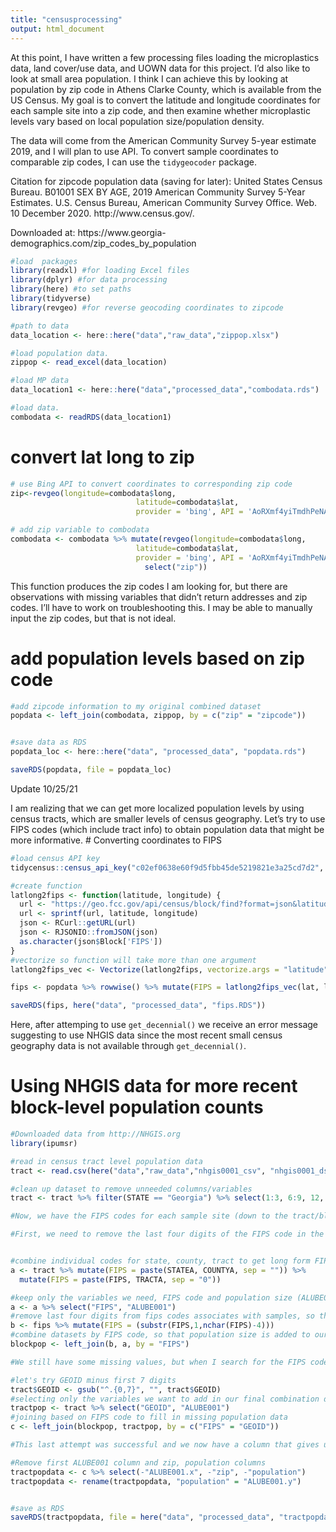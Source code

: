 ```yaml
---
title: "censusprocessing"
output: html_document
---
```


At this point, I have written a few processing files loading the microplastics data, land cover/use data, and UOWN data for this project. I'd also like to look at small area population. I think I can achieve this by looking at population by zip code in Athens Clarke County, which is available from the US Census. My goal is to convert the latitude and longitude coordinates for each sample site into a zip code, and then examine whether microplastic levels vary based on local population size/population density. 

The data will come from the American Community Survey 5-year estimate 2019, and I will plan to use API. To convert sample coordinates to comparable zip codes, I can use the `tidygeocoder` package. 

Citation for zipcode population data (saving for later): 
United States Census Bureau. B01001 SEX BY AGE, 2019 American Community Survey 5-Year Estimates. U.S. Census Bureau, American Community Survey Office. Web. 10 December 2020. http://www.census.gov/.

Downloaded at: https://www.georgia-demographics.com/zip_codes_by_population

```r
#load  packages
library(readxl) #for loading Excel files
library(dplyr) #for data processing
library(here) #to set paths
library(tidyverse)
library(revgeo) #for reverse geocoding coordinates to zipcode

#path to data
data_location <- here::here("data","raw_data","zippop.xlsx")

#load population data. 
zippop <- read_excel(data_location)

#load MP data
data_location1 <- here::here("data","processed_data","combodata.rds")

#load data. 
combodata <- readRDS(data_location1)
```

# convert lat long to zip
```r

# use Bing API to convert coordinates to corresponding zip code
zip<-revgeo(longitude=combodata$long, 
                            latitude=combodata$lat, 
                            provider = 'bing', API = 'AoRXmf4yiTmdhPeNAXK2kjZBU1cSCI-_8fWgIzPu45Rh6PMu_TP1Rx_ZTuNEdvQJ', output="frame", item = "zip")

# add zip variable to combodata
combodata <- combodata %>% mutate(revgeo(longitude=combodata$long, 
                            latitude=combodata$lat, 
                            provider = 'bing', API = 'AoRXmf4yiTmdhPeNAXK2kjZBU1cSCI-_8fWgIzPu45Rh6PMu_TP1Rx_ZTuNEdvQJ', output="frame", item = "zip") %>%
                              select("zip"))
```

This function produces the zip codes I am looking for, but there are observations with missing variables that didn't return addresses and zip codes. I'll have to work on troubleshooting this. I may be able to manually input the zip codes, but that is not ideal. 

# add population levels based on zip code
```r
#add zipcode information to my original combined dataset
popdata <- left_join(combodata, zippop, by = c("zip" = "zipcode"))


#save data as RDS
popdata_loc <- here::here("data", "processed_data", "popdata.rds")

saveRDS(popdata, file = popdata_loc)

```

Update 10/25/21

I am realizing that we can get more localized population levels by using census tracts, which are smaller levels of census geography. Let's try to use FIPS codes (which include tract info) to obtain population data that might be more informative. 
# Converting coordinates to FIPS
```r
#load census API key
tidycensus::census_api_key("c02ef0638e60f9d5fbb45de5219821e3a25cd7d2", install = TRUE, overwrite = TRUE) 

#create function
latlong2fips <- function(latitude, longitude) {
  url <- "https://geo.fcc.gov/api/census/block/find?format=json&latitude=%f&longitude=%f"
  url <- sprintf(url, latitude, longitude)
  json <- RCurl::getURL(url)
  json <- RJSONIO::fromJSON(json)
  as.character(json$Block['FIPS'])
}
#vectorize so function will take more than one argument
latlong2fips_vec <- Vectorize(latlong2fips, vectorize.args = "latitude", "longitude")

fips <- popdata %>% rowwise() %>% mutate(FIPS = latlong2fips_vec(lat, long))

saveRDS(fips, here("data", "processed_data", "fips.RDS"))
```


Here, after attemping to use `get_decennial()` we receive an error message suggesting to use NHGIS data since the most recent small census geography data is not available through `get_decennial()`.

# Using NHGIS data for more recent block-level population counts
```r
#Downloaded data from http://NHGIS.org
library(ipumsr)

#read in census tract level population data
tract <- read.csv(here("data","raw_data","nhgis0001_csv", "nhgis0001_ds244_20195_tract.csv"))

#clean up dataset to remove unneeded columns/variables
tract <- tract %>% filter(STATE == "Georgia") %>% select(1:3, 6:9, 12, 40, 43:46)

#Now, we have the FIPS codes for each sample site (down to the tract/block level), and we have population counts by FIPS code. 

#First, we need to remove the last four digits of the FIPS code in the fips dataset so that it will correspond with the #FIPS code in the tract dataset. We'll also need to remove the G from the beginning of the tract FIPS codes. 


#combine individual codes for state, county, tract to get long form FIPS code
a <- tract %>% mutate(FIPS = paste(STATEA, COUNTYA, sep = "")) %>%
  mutate(FIPS = paste(FIPS, TRACTA, sep = "0"))

#keep only the variables we need, FIPS code and population size (ALUBE001)
a <- a %>% select("FIPS", "ALUBE001")
#remove last four digits from fips codes associates with samples, so that they coordinate with population census tract FIPS codes
b <- fips %>% mutate(FIPS = (substr(FIPS,1,nchar(FIPS)-4)))
#combine datasets by FIPS code, so that population size is added to our main dataset based on corresponding FIPS code
blockpop <- left_join(b, a, by = "FIPS")

#We still have some missing values, but when I search for the FIPS code that are missing population levels, I am able to find them in the tract dataset. It looks like the FIPS code/GEOID are sometimes the same but sometimes differ by one digit (usually a zero inserted in the middle of the string somewhere). Let's adjust the GEOID variable to make it comparable to the FIPS codes we are still missing population data for, and then we'll join the datasets again to try to fill in missing values. 

#let's try GEOID minus first 7 digits
tract$GEOID <- gsub("^.{0,7}", "", tract$GEOID) 
#selecting only the variables we want to add in our final combination dataset
tractpop <- tract %>% select("GEOID", "ALUBE001")
#joining based on FIPS code to fill in missing population data
c <- left_join(blockpop, tractpop, by = c("FIPS" = "GEOID"))

#This last attempt was successful and we now have a column that gives us the census tract level population count, with no missing values. We no longer need the first column, or the zip code and zip code population data that we looked at initially. Let's clean up this dataset for further exploration

#Remove first ALUBE001 column and zip, population columns
tractpopdata <- c %>% select(-"ALUBE001.x", -"zip", -"population")
tractpopdata <- rename(tractpopdata, "population" = "ALUBE001.y")


#save as RDS
saveRDS(tractpopdata, file = here("data", "processed_data", "tractpopdata.rds"))

```


